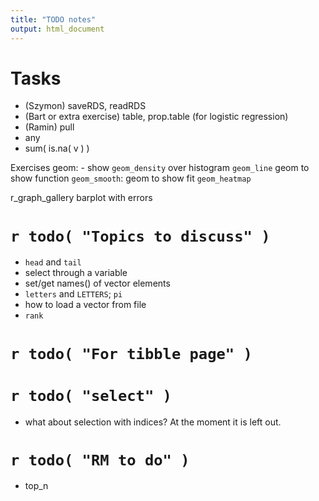 ```yaml
---
title: "TODO notes"
output: html_document
---
```


# Tasks

- (Szymon) saveRDS, readRDS
- (Bart or extra exercise) table, prop.table (for logistic regression)
- (Ramin) pull
- any
- sum( is.na( v ) )

Exercises geom:
- show `geom_density` over histogram
`geom_line`
geom to show function
`geom_smooth`: geom to show fit
`geom_heatmap`

r_graph_gallery
barplot with errors

# `r todo( "Topics to discuss" )`

- `head` and `tail`
- select through a variable
- set/get names() of vector elements
- `letters` and `LETTERS`; `pi`
- how to load a vector from file
- `rank`

# `r todo( "For tibble page" )`



# `r todo( "select" )`

- what about selection with indices? At the moment it is left out.


# `r todo( "RM to do" )`

- top_n
